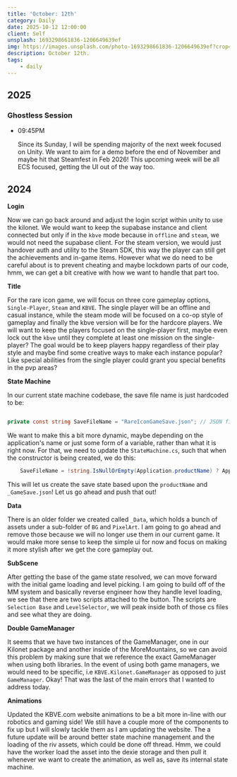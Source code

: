 ```yaml
---
title: 'October: 12th'
category: Daily
date: 2025-10-12 12:00:00
client: Self
unsplash: 1693298661836-1206649639ef
img: https://images.unsplash.com/photo-1693298661836-1206649639ef?crop=entropy&cs=srgb&fm=jpg&ixid=MnwzNjM5Nzd8MHwxfHJhbmRvbXx8fHx8fHx8fDE2ODE3NDg2ODY&ixlib=rb-4.0.3&q=85
description: October 12th.
tags:
    - daily
---
```



## 2025

### Ghostless Session

-   09:45PM

    Since its Sunday, I will be spending majority of the next week focused on Unity.
    We want to aim for a demo before the end of November and maybe hit that Steamfest in Feb 2026!
    This upcoming week will be all ECS focused, getting the UI out of the way too.

## 2024

**Login**

Now we can go back around and adjust the login script within unity to use the kilonet.
We would want to keep the supabase instance and client connected but only if in the `kbve` mode because in `offline` and `steam`, we would not need the supabase client.
For the steam version, we would just handover auth and utility to the Steam SDK, this way the player can still get the achievements and in-game items.
However what we do need to be careful about is to prevent cheating and maybe lockdown parts of our code, hmm, we can get a bit creative with how we want to handle that part too.

**Title**

For the rare icon game, we will focus on three core gameplay options, `Single-Player`, `Steam` and `KBVE`.
The single player will be an offline and casual instance, while the steam mode will be focused on a co-op style of gameplay and finally the kbve version will be for the hardcore players.
We will want to keep the players focused on the single-player first, maybe even lock out the `kbve` until they complete at least one mission on the single-player?
The goal would be to keep players happy regardless of their play style and maybe find some creative ways to make each instance popular?
Like special abilities from the single player could grant you special benefits in the pvp areas?

**State Machine**

In our current state machine codebase, the save file name is just hardcoded to be:

```c#

private const string SaveFileName = "RareIconGameSave.json"; // JSON file name for saving state

```

We want to make this a bit more dynamic, maybe depending on the application's name or just some form of a variable, rather than what it is right now.
For that, we need to update the `StateMachine.cs`, such that when the constructor is being created, we do this:

```c#
    SaveFileName = !string.IsNullOrEmpty(Application.productName) ? Application.productName + "_GameSave.json" : "RareIconGameSave.json";
```

This will let us create the save state based upon the `productName` and `_GameSave.json`!
Let us go ahead and push that out!

**Data**

There is an older folder we created called `_Data`, which holds a bunch of assets under a sub-folder of `BG` and `PixelArt`.
I am going to go ahead and remove those because we will no longer use them in our current game.
It would make more sense to keep the simple ui for now and focus on making it more stylish after we get the core gameplay out.

**SubScene**

After getting the base of the game state resolved, we can move forward with the initial game loading and level picking.
I am going to build off of the MM system and basically reverse engineer how they handle level loading, we see that there are two scripts attached to the button.
The scripts are `Selection Base` and `LevelSelector`, we will peak inside both of those cs files and see what they are doing.

**Double GameManager**

It seems that we have two instances of the GameManager, one in our Kilonet package and another inside of the MoreMountains, so we can avoid this problem by making sure that we reference the exact GameManager when using both libraries.
In the event of using both game managers, we would need to be specific, i.e `KBVE.Kilonet.GameManager` as opposed to just `GameManager`.
Okay! That was the last of the main errors that I wanted to address today.

**Animations**

Updated the KBVE.com website animations to be a bit more in-line with our robotics and gaming side!
We still have a couple more of the components to fix up but I will slowly tackle them as I am updating the website.
The a future update will be around better state machine management and the loading of the riv assets, which could be done off thread.
Hmm, we could have the worker load the asset into the dexie storage and then pull it whenever we want to create the animation, as well as, save its internal state machine.

<Adsense />